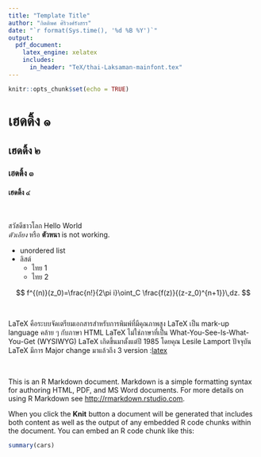 ```yaml
---
title: "Template Title"
author: "กิตติพศ ศิริวงศ์รังสรร"
date: "`r format(Sys.time(), '%d %B %Y')`"
output:
  pdf_document:
    latex_engine: xelatex
    includes:
      in_header: "TeX/thai-Laksaman-mainfont.tex"
---
```


```r
knitr::opts_chunk$set(echo = TRUE)
```

\textthai{} 

# เฮดดิ้ง ๑
## เฮดดิ้ง ๒
### เฮดดิ้ง ๓
#### เฮดดิ้ง ๔
\

สวัสดีชาวโลก Hello World
\
*ตัวเอียง* หรือ **ตัวหนา** is not working.


* unordered list
* ลิสต์
    + ไทย 1
    + ไทย 2





```{=latex}
\begin{tabular}{ll}
A & B \\
A & B \\
\end{tabular}
```



$$
		f^{(n)}(z_0)=\frac{n!}{2\pi i}\oint_C \frac{f(z)}{(z-z_0)^{n+1}}\,dz.
$$


\

LaTeX คือระบบจัดเตรียมเอกสารสำหรับการพิมพ์ที่มีคุณภาพสูง
LaTeX เป็น mark-up language คล้าย ๆ กับภาษา HTML
LaTeX ไม่ใช่ภาษาที่เป็น What-You-See-Is-What-You-Get (WYSIWYG)
LaTeX เกิดขึ้นมาตั้งแต่ปี 1985 โดยคุณ Lesile Lamport
ปัจจุบัน LaTeX มีการ Major change มาแล้วถึง 3 version :[latex](https://www.latex-project.org)

\

This is an R Markdown document. Markdown is a simple formatting syntax for authoring HTML, PDF, and MS Word documents. For more details on using R Markdown see <http://rmarkdown.rstudio.com>.

When you click the **Knit** button a document will be generated that includes both content as well as the output of any embedded R code chunks within the document. You can embed an R code chunk like this:

```r
summary(cars)
```
